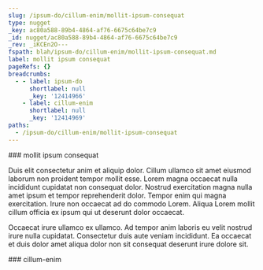 ```yaml
---
slug: /ipsum-do/cillum-enim/mollit-ipsum-consequat
type: nugget
_key: ac80a588-89b4-4864-af76-6675c64be7c9
_id: nugget/ac80a588-89b4-4864-af76-6675c64be7c9
_rev: _iKCEn2O---
fspath: blah/ipsum-do/cillum-enim/mollit-ipsum-consequat.md
label: mollit ipsum consequat
pageRefs: {}
breadcrumbs:
  - - label: ipsum-do
      shortlabel: null
      _key: '12414966'
    - label: cillum-enim
      shortlabel: null
      _key: '12414969'
paths:
  - /ipsum-do/cillum-enim/mollit-ipsum-consequat
---
```


<NuggetArea>
<Nugget slug="/ipsum-do/cillum-enim/mollit-ipsum-consequat" type="nugget" _key="ac80a588-89b4-4864-af76-6675c64be7c9" _id="nugget/ac80a588-89b4-4864-af76-6675c64be7c9" _rev="_iKCEn2O---" fspath="blah/ipsum-do/cillum-enim/mollit-ipsum-consequat.md" label="mollit ipsum consequat" paths="/ipsum-do/cillum-enim/mollit-ipsum-consequat">
<NuggetBody>
### mollit ipsum consequat

Duis elit consectetur anim et aliquip dolor. Cillum ullamco sit amet eiusmod laborum non proident tempor mollit esse. Lorem magna occaecat nulla incididunt cupidatat non consequat dolor. Nostrud exercitation magna nulla amet ipsum et tempor reprehenderit dolor. Tempor enim qui magna exercitation. Irure non occaecat ad do commodo Lorem. Aliqua Lorem mollit cillum officia ex ipsum qui ut deserunt dolor occaecat.

Occaecat irure ullamco ex ullamco. Ad tempor anim laboris eu velit nostrud irure nulla cupidatat. Consectetur duis aute veniam incididunt. Ea occaecat et duis dolor amet aliqua dolor non sit consequat deserunt irure dolore sit.

</NuggetBody>
<Breadcrumbs>
<Crumbs>
<Crumb _key="12414966" label="ipsum-do" /><Crumb _key="12414969" label="cillum-enim" />
</Crumbs>
</Breadcrumbs>
</Nugget>

<NuggetsInbound>
</NuggetsInbound>
<NuggetsOutbound>
</NuggetsOutbound>
</NuggetArea>
<PassagesInbound>
<Passage direction="inbound" type="passage" _key="12414969" _id="passage/12414969" _rev="_iKCEn1m--A" label="cillum-enim" passage="cillum-enim" fspath="blah/ipsum-do/cillum-enim" paths="/ipsum-do/cillum-enim" slug="/ipsum-do/cillum-enim">
<NuggetBody>
### cillum-enim

</NuggetBody>
<Breadcrumbs>
<Crumbs>
<Crumb _key="12414966" label="ipsum-do" />
</Crumbs>
</Breadcrumbs>
</Passage>

</PassagesInbound>
<PassagesOutbound>
</PassagesOutbound>